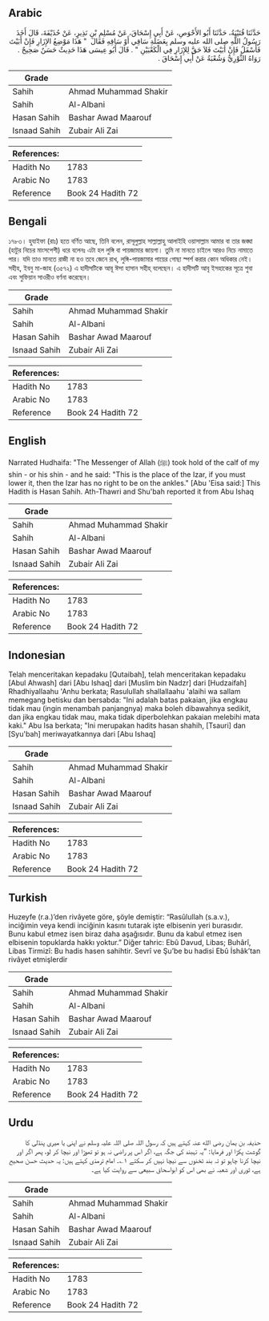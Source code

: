 ## Arabic


<div dir="rtl" lang="ar" style={{fontSize:'larger',backgroundColor:'#f8f9fa',padding:20}}>
حَدَّثَنَا قُتَيْبَةُ، حَدَّثَنَا أَبُو الأَحْوَصِ، عَنْ أَبِي إِسْحَاقَ، عَنْ مُسْلِمِ بْنِ نَذِيرٍ، عَنْ حُذَيْفَةَ، قَالَ أَخَذَ رَسُولُ اللَّهِ صلى الله عليه وسلم بِعَضَلَةِ سَاقِي أَوْ سَاقِهِ فَقَالَ ‏ "‏ هَذَا مَوْضِعُ الإِزَارِ فَإِنْ أَبَيْتَ فَأَسْفَلُ فَإِنْ أَبَيْتَ فَلاَ حَقَّ لِلإِزَارِ فِي الْكَعْبَيْنِ ‏"‏ ‏.‏ قَالَ أَبُو عِيسَى هَذَا حَدِيثٌ حَسَنٌ صَحِيحٌ ‏.‏ رَوَاهُ الثَّوْرِيُّ وَشُعْبَةُ عَنْ أَبِي إِسْحَاقَ ‏.‏
</div>
<div style={{backgroundColor:'#f8f9fa',padding:20, marginBottom: 10}}><table> <thead> <tr> <th>Grade</th> <th></th> </tr> </thead> <tbody> <tr><td>Sahih</td><td>Ahmad Muhammad Shakir</td></tr><tr><td>Sahih</td><td>Al-Albani</td></tr><tr><td>Hasan Sahih</td><td>Bashar Awad Maarouf</td></tr><tr><td>Isnaad Sahih</td><td>Zubair Ali Zai</td></tr></tbody></table><table> <thead> <tr> <th>References:</th> <th></th> </tr> </thead> <tbody><tr><td>Hadith No</td><td>1783</td></tr><tr><td>Arabic No</td><td>1783</td></tr><tr><td>Reference</td><td>Book 24 Hadith 72</td></tr></tbody></table></div>

## Bengali


<div dir="ltr" lang="bn" style={{fontSize:'larger',backgroundColor:'#f8f9fa',padding:20}}>
১৭৮৩। হুযাইফা (রাঃ) হতে বর্ণিত আছে, তিনি বলেন, রাসূলুল্লাহ সাল্লাল্লাহু আলাইহি ওয়াসাল্লাম আমার বা তার জঙ্ঘা (হাটুর নিচের মাংসপেশী) ধরে বলেনঃ এটা হল লুঙ্গি বা পায়জামার জায়গা। তুমি না মানতে চাইলে আরও নিচে নামাতে পার। যদি তাও মানতে রাজী না হও তবে জেনে রাখ, লুঙ্গি-পায়জামার পায়ের গোছা স্পর্শ করার কোন অধিকার নেই। সহীহ, ইবনু মা-জাহ (৩৫৭২) এ হাদীসটিকে আবূ ঈসা হাসান সহীহ্ বলেছেন। এ হাদীসটি আবৃ ইসহাকের সূত্রে শুবা এবং সুফিয়ান সাওরীও বর্ণনা করেছেন।
</div>
<div style={{backgroundColor:'#f8f9fa',padding:20, marginBottom: 10}}><table> <thead> <tr> <th>Grade</th> <th></th> </tr> </thead> <tbody> <tr><td>Sahih</td><td>Ahmad Muhammad Shakir</td></tr><tr><td>Sahih</td><td>Al-Albani</td></tr><tr><td>Hasan Sahih</td><td>Bashar Awad Maarouf</td></tr><tr><td>Isnaad Sahih</td><td>Zubair Ali Zai</td></tr></tbody></table><table> <thead> <tr> <th>References:</th> <th></th> </tr> </thead> <tbody><tr><td>Hadith No</td><td>1783</td></tr><tr><td>Arabic No</td><td>1783</td></tr><tr><td>Reference</td><td>Book 24 Hadith 72</td></tr></tbody></table></div>

## English


<div dir="ltr" lang="en" style={{fontSize:'larger',backgroundColor:'#f8f9fa',padding:20}}>
Narrated Hudhaifa: "The Messenger of Allah (ﷺ) took hold of the calf of my shin - or his shin - and he said: "This is the place of the Izar, if you must lower it, then the Izar has no right to be on the ankles." [Abu 'Eisa said:] This Hadith is Hasan Sahih. Ath-Thawri and Shu'bah reported it from Abu Ishaq
</div>
<div style={{backgroundColor:'#f8f9fa',padding:20, marginBottom: 10}}><table> <thead> <tr> <th>Grade</th> <th></th> </tr> </thead> <tbody> <tr><td>Sahih</td><td>Ahmad Muhammad Shakir</td></tr><tr><td>Sahih</td><td>Al-Albani</td></tr><tr><td>Hasan Sahih</td><td>Bashar Awad Maarouf</td></tr><tr><td>Isnaad Sahih</td><td>Zubair Ali Zai</td></tr></tbody></table><table> <thead> <tr> <th>References:</th> <th></th> </tr> </thead> <tbody><tr><td>Hadith No</td><td>1783</td></tr><tr><td>Arabic No</td><td>1783</td></tr><tr><td>Reference</td><td>Book 24 Hadith 72</td></tr></tbody></table></div>

## Indonesian


<div dir="ltr" lang="id" style={{fontSize:'larger',backgroundColor:'#f8f9fa',padding:20}}>
Telah menceritakan kepadaku [Qutaibah], telah menceritakan kepadaku [Abul Ahwash] dari [Abu Ishaq] dari [Muslim bin Nadzr] dari [Hudzaifah] Rhadhiyallaahu 'Anhu berkata; Rasulullah shallallaahu 'alaihi wa sallam memegang betisku dan bersabda: "Ini adalah batas pakaian, jika engkau tidak mau (ingin menambah panjangnya) maka boleh dibawahnya sedikit, dan jika engkau tidak mau, maka tidak diperbolehkan pakaian melebihi mata kaki." Abu Isa berkata; "Ini merupakan hadits hasan shahih, [Tsauri] dan [Syu'bah] meriwayatkannya dari [Abu Ishaq]
</div>
<div style={{backgroundColor:'#f8f9fa',padding:20, marginBottom: 10}}><table> <thead> <tr> <th>Grade</th> <th></th> </tr> </thead> <tbody> <tr><td>Sahih</td><td>Ahmad Muhammad Shakir</td></tr><tr><td>Sahih</td><td>Al-Albani</td></tr><tr><td>Hasan Sahih</td><td>Bashar Awad Maarouf</td></tr><tr><td>Isnaad Sahih</td><td>Zubair Ali Zai</td></tr></tbody></table><table> <thead> <tr> <th>References:</th> <th></th> </tr> </thead> <tbody><tr><td>Hadith No</td><td>1783</td></tr><tr><td>Arabic No</td><td>1783</td></tr><tr><td>Reference</td><td>Book 24 Hadith 72</td></tr></tbody></table></div>

## Turkish


<div dir="ltr" lang="tr" style={{fontSize:'larger',backgroundColor:'#f8f9fa',padding:20}}>
Huzeyfe (r.a.)’den rivâyete göre, şöyle demiştir: “Rasûlullah (s.a.v.), inciğimin veya kendi inciğinin kasını tutarak işte elbisenin yeri burasıdır. Bunu kabul etmez isen biraz daha aşağısıdır. Bunu da kabul etmez isen elbisenin topuklarda hakkı yoktur.” Diğer tahric: Ebû Davud, Libas; Buhârî, Libas Tirmizî: Bu hadis hasen sahihtir. Sevrî ve Şu’be bu hadisi Ebû İshâk’tan rivâyet etmişlerdir
</div>
<div style={{backgroundColor:'#f8f9fa',padding:20, marginBottom: 10}}><table> <thead> <tr> <th>Grade</th> <th></th> </tr> </thead> <tbody> <tr><td>Sahih</td><td>Ahmad Muhammad Shakir</td></tr><tr><td>Sahih</td><td>Al-Albani</td></tr><tr><td>Hasan Sahih</td><td>Bashar Awad Maarouf</td></tr><tr><td>Isnaad Sahih</td><td>Zubair Ali Zai</td></tr></tbody></table><table> <thead> <tr> <th>References:</th> <th></th> </tr> </thead> <tbody><tr><td>Hadith No</td><td>1783</td></tr><tr><td>Arabic No</td><td>1783</td></tr><tr><td>Reference</td><td>Book 24 Hadith 72</td></tr></tbody></table></div>

## Urdu


<div dir="rtl" lang="ur" style={{fontSize:'larger',backgroundColor:'#f8f9fa',padding:20}}>
حذیفہ بن یمان رضی الله عنہ کہتے ہیں کہ رسول اللہ صلی اللہ علیہ وسلم نے اپنی یا میری پنڈلی کا گوشت پکڑا اور فرمایا: ”یہ تہبند کی جگہ ہے، اگر اس پر راضی نہ ہو تو تھوڑا اور نیچا کر لو، پھر اگر اور نیچا کرنا چاہو تو تہ بند ٹخنوں سے نیچا نہیں کر سکتے ۱؎۔ امام ترمذی کہتے ہیں: یہ حدیث حسن صحیح ہے، ثوری اور شعبہ نے بھی اس کو ابواسحاق سبیعی سے روایت کیا ہے۔
</div>
<div style={{backgroundColor:'#f8f9fa',padding:20, marginBottom: 10}}><table> <thead> <tr> <th>Grade</th> <th></th> </tr> </thead> <tbody> <tr><td>Sahih</td><td>Ahmad Muhammad Shakir</td></tr><tr><td>Sahih</td><td>Al-Albani</td></tr><tr><td>Hasan Sahih</td><td>Bashar Awad Maarouf</td></tr><tr><td>Isnaad Sahih</td><td>Zubair Ali Zai</td></tr></tbody></table><table> <thead> <tr> <th>References:</th> <th></th> </tr> </thead> <tbody><tr><td>Hadith No</td><td>1783</td></tr><tr><td>Arabic No</td><td>1783</td></tr><tr><td>Reference</td><td>Book 24 Hadith 72</td></tr></tbody></table></div>